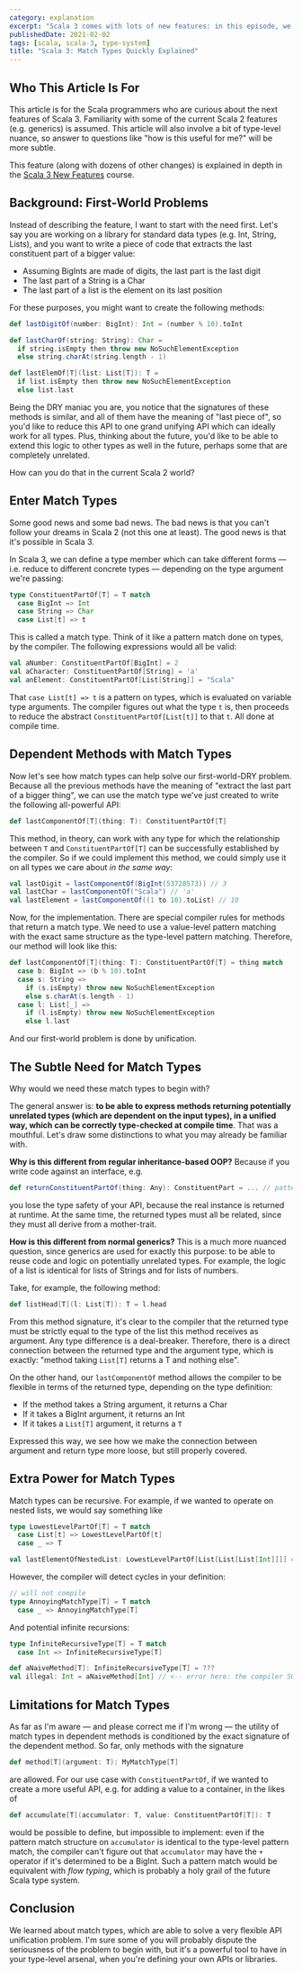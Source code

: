 ```yaml
---
category: explanation
excerpt: "Scala 3 comes with lots of new features: in this episode, we dive into match types, a powerful tool for pattern matching on types and more accurate type checking"
publishedDate: 2021-02-02
tags: [scala, scala-3, type-system]
title: "Scala 3: Match Types Quickly Explained"
---
```


## Who This Article Is For

This article is for the Scala programmers who are curious about the next features of Scala 3. Familiarity with some of the current Scala 2 features (e.g. generics) is assumed. This article will also involve a bit of type-level nuance, so answer to questions like "how is this useful for me?" will be more subtle.

This feature (along with dozens of other changes) is explained in depth in the [Scala 3 New Features](/courses/scala-3-new-features) course.

## Background: First-World Problems

Instead of describing the feature, I want to start with the need first. Let's say you are working on a library for standard data types (e.g. Int, String, Lists), and you want to write a piece of code that extracts the last constituent part of a bigger value:

- Assuming BigInts are made of digits, the last part is the last digit
- The last part of a String is a Char
- The last part of a list is the element on its last position

For these purposes, you might want to create the following methods:

```scala
def lastDigitOf(number: BigInt): Int = (number % 10).toInt

def lastCharOf(string: String): Char =
  if string.isEmpty then throw new NoSuchElementException
  else string.charAt(string.length - 1)

def lastElemOf[T](list: List[T]): T =
  if list.isEmpty then throw new NoSuchElementException
  else list.last
```

Being the DRY maniac you are, you notice that the signatures of these methods is similar, and all of them have the meaning of "last piece of", so you'd like to reduce this API to one grand unifying API which can ideally work for all types. Plus, thinking about the future, you'd like to be able to extend this logic to other types as well in the future, perhaps some that are completely unrelated.

How can you do that in the current Scala 2 world?

## Enter Match Types

Some good news and some bad news. The bad news is that you can't follow your dreams in Scala 2 (not this one at least). The good news is that it's possible in Scala 3.

In Scala 3, we can define a type member which can take different forms &mdash; i.e. reduce to different concrete types &mdash; depending on the type argument we're passing:

```scala
type ConstituentPartOf[T] = T match
  case BigInt => Int
  case String => Char
  case List[t] => t
```

This is called a match type. Think of it like a pattern match done on types, by the compiler. The following expressions would all be valid:

```scala
val aNumber: ConstituentPartOf[BigInt] = 2
val aCharacter: ConstituentPartOf[String] = 'a'
val anElement: ConstituentPartOf[List[String]] = "Scala"
```

That `case List[t] => t` is a pattern on types, which is evaluated on variable type arguments. The compiler figures out what the type `t` is, then proceeds to reduce the abstract `ConstituentPartOf[List[t]]` to that `t`. All done at compile time.

## Dependent Methods with Match Types

Now let's see how match types can help solve our first-world-DRY problem. Because all the previous methods have the meaning of "extract the last part of a bigger thing", we can use the match type we've just created to write the following all-powerful API:

```scala
def lastComponentOf[T](thing: T): ConstituentPartOf[T]
```

This method, in theory, can work with any type for which the relationship between `T` and `ConstituentPartOf[T]` can be successfully established by the compiler. So if we could implement this method, we could simply use it on all types we care about _in the same way_:

```scala
val lastDigit = lastComponentOf(BigInt(53728573)) // 3
val lastChar = lastComponentOf("Scala") // 'a'
val lastElement = lastComponentOf((1 to 10).toList) // 10
```

Now, for the implementation. There are special compiler rules for methods that return a match type. We need to use a value-level pattern matching with the exact same structure as the type-level pattern matching. Therefore, our method will look like this:

```scala
def lastComponentOf[T](thing: T): ConstituentPartOf[T] = thing match
  case b: BigInt => (b % 10).toInt
  case s: String =>
    if (s.isEmpty) throw new NoSuchElementException
    else s.charAt(s.length - 1)
  case l: List[_] =>
    if (l.isEmpty) throw new NoSuchElementException
    else l.last
```

And our first-world problem is done by unification.

## The Subtle Need for Match Types

Why would we need these match types to begin with?

The general answer is: **to be able to express methods returning potentially unrelated types (which are dependent on the input types), in a unified way, which can be correctly type-checked at compile time**. That was a mouthful. Let's draw some distinctions to what you may already be familiar with.

**Why is this different from regular inheritance-based OOP?** Because if you write code against an interface, e.g.

```scala
def returnConstituentPartOf(thing: Any): ConstituentPart = ... // pattern match
```

you lose the type safety of your API, because the real instance is returned at runtime. At the same time, the returned types must all be related, since they must all derive from a mother-trait.

**How is this different from normal generics?** This is a much more nuanced question, since generics are used for exactly this purpose: to be able to reuse code and logic on potentially unrelated types. For example, the logic of a list is identical for lists of Strings and for lists of numbers.

Take, for example, the following method:

```scala
def listHead[T](l: List[T]): T = l.head
```

From this method signature, it's clear to the compiler that the returned type must be strictly equal to the type of the list this method receives as argument. Any type difference is a deal-breaker. Therefore, there is a direct connection between the returned type and the argument type, which is exactly: "method taking `List[T]` returns a T and nothing else".

On the other hand, our `lastComponentOf` method allows the compiler to be flexible in terms of the returned type, depending on the type definition:

- If the method takes a String argument, it returns a Char
- If it takes a BigInt argument, it returns an Int
- If it takes a `List[T]` argument, it returns a `T`

Expressed this way, we see how we make the connection between argument and return type more loose, but still properly covered.

## Extra Power for Match Types

Match types can be recursive. For example, if we wanted to operate on nested lists, we would say something like

```scala
type LowestLevelPartOf[T] = T match
  case List[t] => LowestLevelPartOf[t]
  case _ => T

val lastElementOfNestedList: LowestLevelPartOf[List[List[List[Int]]]] = 2 // ok
```

However, the compiler will detect cycles in your definition:

```scala
// will not compile
type AnnoyingMatchType[T] = T match
  case _ => AnnoyingMatchType[T]
```

And potential infinite recursions:

```scala
type InfiniteRecursiveType[T] = T match
  case Int => InfiniteRecursiveType[T]

def aNaiveMethod[T]: InfiniteRecursiveType[T] = ???
val illegal: Int = aNaiveMethod[Int] // <-- error here: the compiler SO'd trying to find your type
```

## Limitations for Match Types

As far as I'm aware &mdash; and please correct me if I'm wrong &mdash; the utility of match types in dependent methods is conditioned by the exact signature of the dependent method. So far, only methods with the signature

```scala
def method[T](argument: T): MyMatchType[T]
```

are allowed. For our use case with `ConstituentPartOf`, if we wanted to create a more useful API, e.g. for adding a value to a container, in the likes of

```scala
def accumulate[T](accumulator: T, value: ConstituentPartOf[T]): T
```

would be possible to define, but impossible to implement: even if the pattern match structure on `accumulator` is identical to the type-level pattern match, the compiler can't figure out that `accumulator` may have the `+` operator if it's determined to be a BigInt. Such a pattern match would be equivalent with _flow typing_, which is probably a holy grail of the future Scala type system.

## Conclusion

We learned about match types, which are able to solve a very flexible API unification problem. I'm sure some of you will probably dispute the seriousness of the problem to begin with, but it's a powerful tool to have in your type-level arsenal, when you're defining your own APIs or libraries.
